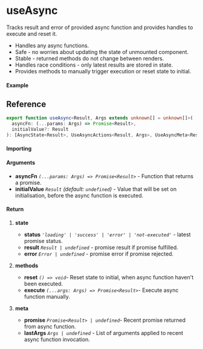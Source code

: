 
<Meta title="Side-effect/useAsync" component={Example} />

# useAsync

Tracks result and error of provided async function and provides handles to execute and reset it.

- Handles any async functions.
- Safe - no worries about updating the state of unmounted component.
- Stable - returned methods do not change between renders.
- Handles race conditions - only latest results are stored in state.
- Provides methods to manually trigger execution or reset state to initial.

#### Example

<Canvas>
  <Story story={Example} inline />
</Canvas>

## Reference

```ts
export function useAsync<Result, Args extends unknown[] = unknown[]>(
  asyncFn: (...params: Args) => Promise<Result>,
  initialValue?: Result
): [AsyncState<Result>, UseAsyncActions<Result, Args>, UseAsyncMeta<Result, Args>];
```

#### Importing

<ImportPath />

#### Arguments

- **asyncFn** _`(...params: Args) => Promise<Result>`_ - Function that returns a promise.
- **initialValue** _`Result`_ _(default: `undefined`)_ - Value that will be set on initialisation,
  before the async function is executed.

#### Return

1. **state**

   - **status** _`'loading' | 'success' | 'error' | 'not-executed'`_ - latest promise status.
   - **result** _`Result | undefined`_ - promise result if promise fulfilled.
   - **error** _`Error | undefined`_ - promise error if promise rejected.

1. **methods**

   - **reset** _`() => void`_- Reset state to initial, when async function haven't been executed.
   - **execute** _`(...args: Args) => Promise<Result>`_- Execute async function manually.

1. **meta**

   - **promise** _`Promise<Result> | undefined`_- Recent promise returned from async function.
   - **lastArgs** _`Args | undefined`_ - List of arguments applied to recent async function
     invocation.
